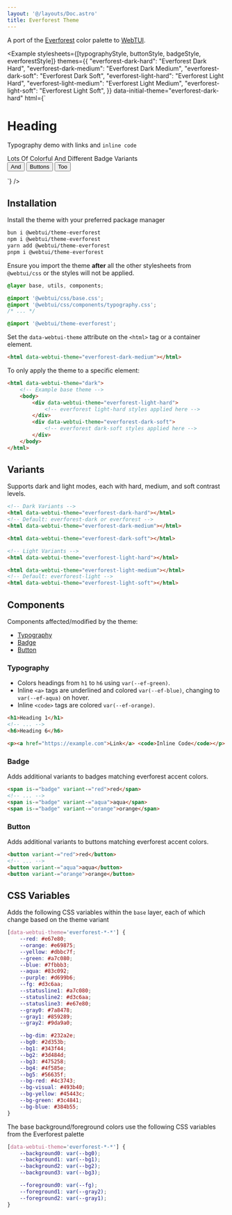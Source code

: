 ```yaml
---
layout: '@/layouts/Doc.astro'
title: Everforest Theme
---
```



A port of the [Everforest](https://github.com/morhetz/everforest) color palette to [WebTUI](https://github.com/webtui/webtui).

<Example
  stylesheets={[typographyStyle, buttonStyle, badgeStyle, everforestStyle]}
  themes={{
    "everforest-dark-hard": "Everforest Dark Hard",
    "everforest-dark-medium": "Everforest Dark Medium",
    "everforest-dark-soft": "Everforest Dark Soft",
    "everforest-light-hard": "Everforest Light Hard",
    "everforest-light-medium": "Everforest Light Medium",
    "everforest-light-soft": "Everforest Light Soft",
  }}
  data-initial-theme="everforest-dark-hard"
  html={`
<h1>Heading</h1>
<p>Typography demo with <a>links</a> and <code>inline code</code></p>
<span is-="badge" variant-="red">Lots</span>
<span is-="badge" variant-="green">Of</span>
<span is-="badge" variant-="yellow">Colorful</span>
<span is-="badge" variant-="blue">And</span>
<span is-="badge" variant-="purple">Different</span>
<span is-="badge" variant-="aqua">Badge</span>
<span is-="badge" variant-="orange">Variants</span><br/>
<button variant-="green">And</button>
<button variant-="orange">Buttons</button>
<button variant-="yellow">Too</button>

`}
/>

## Installation

Install the theme with your preferred package manager

```bash
bun i @webtui/theme-everforest
npm i @webtui/theme-everforest
yarn add @webtui/theme-everforest
pnpm i @webtui/theme-everforest
```

Ensure you import the theme **after** all the other stylesheets from `@webtui/css` or the styles will not be applied.

```css
@layer base, utils, components;

@import '@webtui/css/base.css';
@import '@webtui/css/components/typography.css';
/* ... */

@import '@webtui/theme-everforest';
```

Set the `data-webtui-theme` attribute on the `<html>` tag or a container element.

```html
<html data-webtui-theme="everforest-dark-medium"></html>
```

To only apply the theme to a specific element:

```html
<html data-webtui-theme="dark">
    <!-- Example base theme -->
    <body>
        <div data-webtui-theme="everforest-light-hard">
            <!-- everforest light-hard styles applied here -->
        </div>
        <div data-webtui-theme="everforest-dark-soft">
            <!-- everforest dark-soft styles applied here -->
        </div>
    </body>
</html>
```

## Variants

Supports dark and light modes, each with hard, medium, and soft contrast levels.

```html
<!-- Dark Variants -->
<html data-webtui-theme="everforest-dark-hard"></html>
<!-- Default: everforest-dark or everforest -->
<html data-webtui-theme="everforest-dark-medium"></html>

<html data-webtui-theme="everforest-dark-soft"></html>

<!-- Light Variants -->
<html data-webtui-theme="everforest-light-hard"></html>

<html data-webtui-theme="everforest-light-medium"></html>
<!-- Default: everforest-light -->
<html data-webtui-theme="everforest-light-soft"></html>
```

## Components

Components affected/modified by the theme:

- [Typography](#typography)
- [Badge](#badge)
- [Button](#button)

### Typography

- Colors headings from `h1` to `h6` using `var(--ef-green)`.
- Inline `<a>` tags are underlined and colored `var(--ef-blue)`, changing to `var(--ef-aqua)` on hover.
- Inline `<code>` tags are colored `var(--ef-orange)`.

```html
<h1>Heading 1</h1>
<!-- ... -->
<h6>Heading 6</h6>

<p><a href="https://example.com">Link</a> <code>Inline Code</code></p>
```

### Badge

Adds additional variants to badges matching everforest accent colors.

```html
<span is-="badge" variant-="red">red</span>
<!-- ... -->
<span is-="badge" variant-="aqua">aqua</span>
<span is-="badge" variant-="orange">orange</span>
```

### Button

Adds additional variants to buttons matching everforest accent colors.

```html
<button variant-="red">red</button>
<!-- ... -->
<button variant-="aqua">aqua</button>
<button variant-="orange">orange</button>
```

## CSS Variables

Adds the following CSS variables within the `base` layer, each of which change based on the theme variant

```css
[data-webtui-theme='everforest-*-*'] {
    --red: #e67e80;
    --orange: #e69875;
    --yellow: #dbbc7f;
    --green: #a7c080;
    --blue: #7fbbb3;
    --aqua: #83c092;
    --purple: #d699b6;
    --fg: #d3c6aa;
    --statusline1: #a7c080;
    --statusline2: #d3c6aa;
    --statusline3: #e67e80;
    --gray0: #7a8478;
    --gray1: #859289;
    --gray2: #9da9a0;

    --bg-dim: #232a2e;
    --bg0: #2d353b;
    --bg1: #343f44;
    --bg2: #3d484d;
    --bg3: #475258;
    --bg4: #4f585e;
    --bg5: #56635f;
    --bg-red: #4c3743;
    --bg-visual: #493b40;
    --bg-yellow: #45443c;
    --bg-green: #3c4841;
    --bg-blue: #384b55;
}
```

The base background/foreground colors use the following CSS variables from the Everforest palette

```css
[data-webtui-theme='everforest-*-*'] {
    --background0: var(--bg0);
    --background1: var(--bg1);
    --background2: var(--bg2);
    --background3: var(--bg3);

    --foreground0: var(--fg);
    --foreground1: var(--gray2);
    --foreground2: var(--gray1);
}
```
